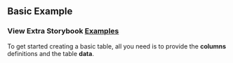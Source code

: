 
<Head>
  <title>Material React Table - Basic Example</title>
</Head>

## Basic Example

### View Extra Storybook **[Examples](https://www.material-react-table.dev/?path=/story/prop-playground--default)**

To get started creating a basic table, all you need is to provide the **columns** definitions and the table **data**.

<Example />
